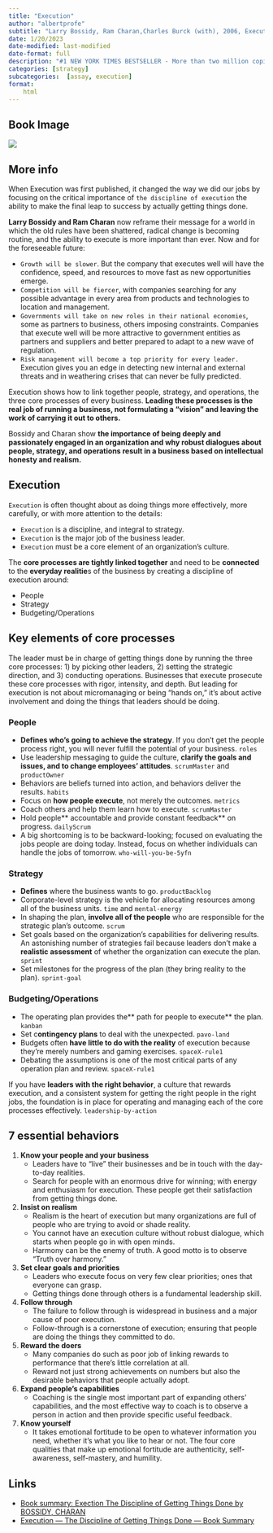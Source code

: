 ```yaml
---
title: "Execution"
author: "albertprofe"
subtitle: "Larry Bossidy, Ram Charan,Charles Burck (with), 2006, Execution: The Discipline of Getting Things Done"
date: 1/20/2023
date-modified: last-modified
date-format: full
description: "#1 NEW YORK TIMES BESTSELLER - More than two million copies in print! The premier resource for how to deliver results in an uncertain world, whether you're running an entire company or in your first management job. A must-read for anyone who cares about business.--The New York Times"
categories: [strategy]
subcategories:  [assay, execution]
format:
    html
---
```


## Book Image

![](/books/execution.jpg)

## More info

When Execution was first published, it changed the way we did our jobs by focusing on the critical importance of ``the discipline of execution`` the ability to make the final leap to success by actually getting things done. 

**Larry Bossidy and Ram Charan** now reframe their message for a world in which the old rules have been shattered, radical change is becoming routine, and the ability to execute is more important than ever. Now and for the foreseeable future:

- ``Growth will be slower``. But the company that executes well will have the confidence, speed, and resources to move fast as new opportunities emerge.
- ``Competition will be fiercer``, with companies searching for any possible advantage in every area from products and technologies to location and management.
- ``Governments will take on new roles in their national economies``, some as partners to business, others imposing constraints. Companies that execute well will be more attractive to government entities as partners and suppliers and better prepared to adapt to a new wave of regulation.
- ``Risk management will become a top priority for every leader.`` Execution gives you an edge in detecting new internal and external threats and in weathering crises that can never be fully predicted.

Execution shows how to link together people, strategy, and operations, the three core processes of every business. **Leading these processes is the real job of running a business, not formulating a "vision" and leaving the work of carrying it out to others.** 

Bossidy and Charan show **the importance of being deeply and passionately engaged in an organization and why robust dialogues about people, strategy, and operations result in a business based on intellectual honesty and realism.**


## Execution

``Execution`` is often thought about as doing things more effectively, more carefully, or with more attention to the details:

- ``Execution`` is a discipline, and integral to strategy.
- ``Execution`` is the major job of the business leader.
- ``Execution`` must be a core element of an organization’s culture.

The **core processes are tightly linked together** and need to be **connected** to the **everyday realitie**s of the business by creating a discipline of execution around:

- People
- Strategy
- Budgeting/Operations

## Key elements of core processes

The leader must be in charge of getting things done by running the three core processes: 1) by picking other leaders, 2) setting the strategic direction, and 3) conducting operations. Businesses that execute prosecute these core processes with rigor, intensity, and depth. But leading for execution is not about micromanaging or being “hands on,” it’s about active involvement and doing the things that leaders should be doing.


### People

- **Defines who’s going to achieve the strategy**. If you don’t get the people process right, you will never fulfill the potential of your business. `roles`
- Use leadership messaging to guide the culture, **clarify the goals and issues, and to change employees’ attitudes**. `scrumMaster` and `productOwner`
- Behaviors are beliefs turned into action, and behaviors deliver the results. `habits`
- Focus on **how people execute**, not merely the outcomes. `metrics` 
- Coach others and help them learn how to execute. `scrumMaster`
- Hold people** accountable and provide constant feedback** on progress. `dailyScrum`
- A big shortcoming is to be backward-looking; focused on evaluating the jobs people are doing today. Instead, focus on whether individuals can handle the jobs of tomorrow. `who-will-you-be-5yfn`

### Strategy

- **Defines** where the business wants to go. `productBacklog`
- Corporate-level strategy is the vehicle for allocating resources among all of the business units. `time` and `mental-energy`
- In shaping the plan, **involve all of the people** who are responsible for the strategic plan’s outcome. `scrum`
- Set goals based on the organization’s capabilities for delivering results. An astonishing number of strategies fail because leaders don’t make a **realistic assessment** of whether the organization can execute the plan. `sprint`
- Set milestones for the progress of the plan (they bring reality to the plan). `sprint-goal`


### Budgeting/Operations

- The operating plan provides the** path for people to execute** the plan. `kanban`
- Set c**ontingency plans** to deal with the unexpected. `pavo-land`
- Budgets often **have little to do with the reality** of execution because they’re merely numbers and gaming exercises. `spaceX-rule1`
- Debating the assumptions is one of the most critical parts of any operation plan and review. `spaceX-rule1`


If you have **leaders with the right behavior**, a culture that rewards execution, and a consistent system for getting the right people in the right jobs, the foundation is in place for operating and managing each of the core processes effectively. `leadership-by-action`

## 7 essential behaviors


1. **Know your people and your business**
    - Leaders have to “live” their businesses and be in touch with the day-to-day realities.
    - Search for people with an enormous drive for winning; with energy and enthusiasm for execution. These people get their satisfaction from getting things done.
2. **Insist on realism**
    - Realism is the heart of execution but many organizations are full of people who are trying to avoid or shade reality.
    - You cannot have an execution culture without robust dialogue, which starts when people go in with open minds.
    - Harmony can be the enemy of truth. A good motto is to observe “Truth over harmony.”
3. **Set clear goals and priorities**
    - Leaders who execute focus on very few clear priorities; ones that everyone can grasp.
    - Getting things done through others is a fundamental leadership skill.
4. **Follow through**
    - The failure to follow through is widespread in business and a major cause of poor execution.
    - Follow-through is a cornerstone of execution; ensuring that people are doing the things they committed to do.
5. **Reward the doers**
    - Many companies do such as poor job of linking rewards to performance that there’s little correlation at all.
    - Reward not just strong achievements on numbers but also the desirable behaviors that people actually adopt.
6. **Expand people’s capabilities**
    - Coaching is the single most important part of expanding others’ capabilities, and the most effective way to coach is to observe a person in action and then provide specific useful feedback.
7. **Know yourself**
    - It takes emotional fortitude to be open to whatever information you need, whether it’s what you like to hear or not. The four core qualities that make up emotional fortitude are authenticity, self-awareness, self-mastery, and humility.

## Links

- [Book summary: Exection The Discipline of Getting Things Done by BOSSIDY, CHARAN](https://www.jfdperfsolutions.com/book-summary-execution-the-discipline-of-getting-things-done-by-bossidy-charan/){.external}
- [Execution — The Discipline of Getting Things Done — Book Summary](https://medium.com/swlh/execution-the-discipline-of-getting-things-done-book-summary-7529cae05982){.external}
